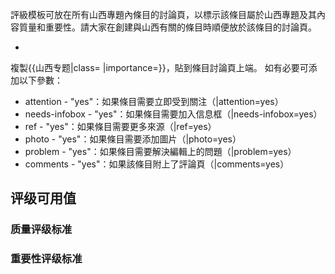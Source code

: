 {{main|Wikipedia:山西专题/评级}}
評級模板可放在所有山西專題內條目的討論頁，以標示該條目屬於山西專題及其內容質量和重要性。請大家在創建與山西有關的條目時順便放於該條目的討論頁。
*{{T1|山西专题}}
{{山西专题|class= |importance= |cover= |screenshot= |needs-infobox= |category=no}}
複製<nowiki>{{山西专题|class= |importance=}}</nowiki>，貼到條目討論頁上端。
如有必要可添加以下參數： 
*attention - "yes"：如果條目需要立即受到關注（|attention=yes） 
*needs-infobox - "yes"：如果條目需要加入信息框（|needs-infobox=yes） 
*ref - "yes"：如果條目需要更多來源（|ref=yes） 
*photo - "yes"：如果條目需要添加圖片（|photo=yes） 
*problem - "yes"：如果條目需要解決編輯上的問題（|problem=yes） 
*comments - "yes"：如果該條目附上了評論頁（|comments=yes）
==评级可用值==
=== 质量评级标准 ===
{{Grading scheme
|Project          = 山西
|Future_cat       = yes
|
}}

===重要性评级标准===
{{Importance scheme
|topic          = 山西
|project        = 山西
|impn           =
|Top_text       = 基础条目，在省内有重大影响力，以及在全世界都具有广泛知名度与影响力的人，事，物主题（例如世界多个综合性百科全书都会收录的条目）
|Top_example    = [[山西省]]、[[太原市]]、[[平遥古城]]
|High_text      = 在省内有重大影响力的主题，同时在亚洲或中国有重要影响力和广泛知名度，或者在其所属专业领域中在国际上有极高知名度和影响力的人，事，物主题（例如《中国大百科全书》或者世界多个专业性百科全书都会收录的条目）
|High_example   = [[太原站]]
|Mid_text       = 在省内有很高知名度与重要性，或者在其所处专业领域中在国内具有重要影响力和知名度的人，事，物主题（例如山西省的地方性百科全书/国内的专业百科全书应该会收录的条目）
|Mid_example    = [[平遥牛肉]]
|Low_text       = 在省内某个小范围内有一定影响力和知名度的主题，或者在其所处专业领域中在山西省范围内具有重要影响力和知名度的人，事，物主题，它可能是一个有知名度的条目的子条目。（例如山西省各市县的地方志会详细记载的条目/山西省的专业性百科全书会收录）
|Low_example    = [[太原话]]
|Bottom         = yes
|Bottom_text    = 与山西有关，但是关联度不大的条目。
|Bottom_example = 
|No             = yes
|No_text        = 条目的消歧义和重定向页面
|No_example     = 
|NA             = yes
|NA_text        = 不可评价的重要性。非条目空间的页面。
|NA_example     = 
|Unknown        = yes
|Unknown_text = 主题重要性没有经过评价。
}}